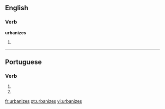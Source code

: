 ==English==

===Verb===
'''urbanizes'''

# {{third-person singular of|[[urbanize]]}}

----

==Portuguese==

===Verb===
{{pt-verb form}}

# {{pt-verb form of|[[urbanizar]]|ar|subjunctive|present|singular|second}}
# {{pt-verb form of|[[urbanizar]]|ar|imperative|negative|singular|second}}

[[fr:urbanizes]]
[[pt:urbanizes]]
[[vi:urbanizes]]